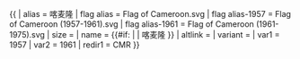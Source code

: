 {{ {{{1<noinclude>|country showdata</noinclude>}}}
| alias = 喀麦隆
| flag alias = Flag of Cameroon.svg
| flag alias-1957 = Flag of Cameroon (1957-1961).svg
| flag alias-1961 = Flag of Cameroon (1961-1975).svg
| size = {{{size|}}}
| name = {{#if: {{{name|}}} | {{{name|}}} | 喀麦隆 }}
| altlink = {{{altlink|}}}
| variant = {{{variant|}}}
<noinclude>
| var1 = 1957
| var2 = 1961
| redir1 = CMR
</noinclude>
}}